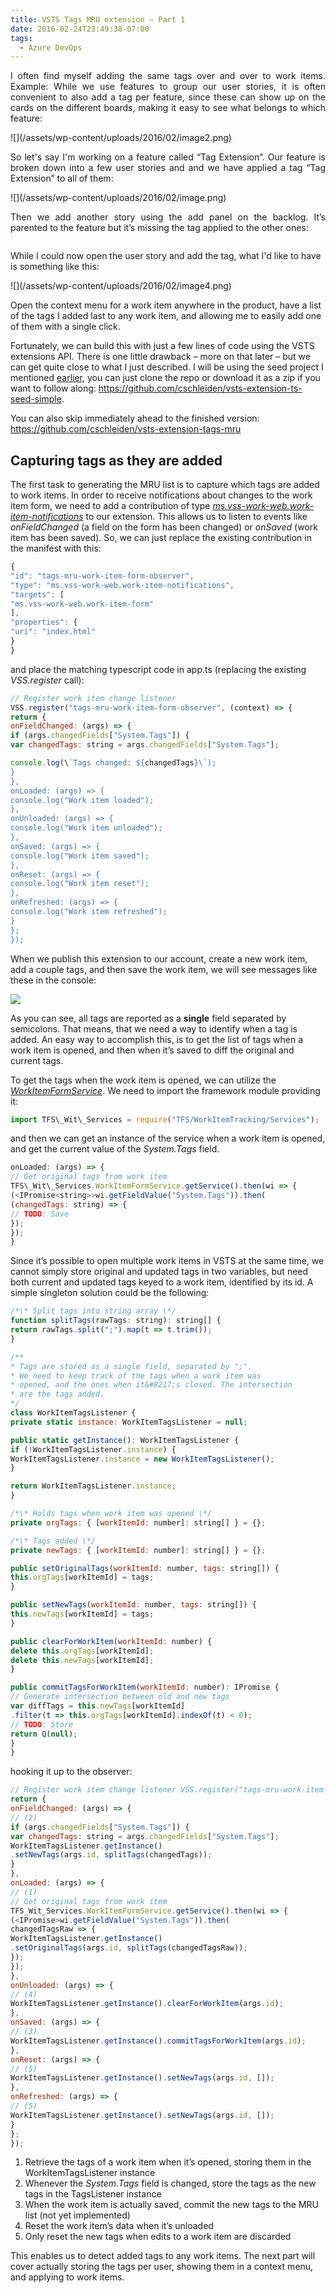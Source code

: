 ```yaml
---
title: VSTS Tags MRU extension – Part 1
date: 2016-02-24T23:49:38-07:00
tags:
  - Azure DevOps
---
```

<p align="justify">
  I often find myself adding the same tags over and over to work items. Example: While we use features to group our user stories, it is often convenient to also add a tag per feature, since these can show up on the cards on the different boards, making it easy to see what belongs to which feature:
</p>

<p align="justify">
  ![](/assets/wp-content/uploads/2016/02/image2.png)
</p>

<p align="justify">
  So let's say I'm working on a feature called “Tag Extension”. Our feature is broken down into a few user stories and and we have applied a tag “Tag Extension” to all of them:
</p>

<p align="justify">
  ![](/assets/wp-content/uploads/2016/02/image.png)
</p>

<p align="justify">
  Then we add another story using the add panel on the backlog. It&#8217;s parented to the feature but it&#8217;s missing the tag applied to the other ones:
</p>

<p align="center">
  <a href="/assets/wp-content/uploads/2016/02/image3.png"><img className=" aligncenter" /></a>
</p>

<p>
  While I could now open the user story and add the tag, what I'd like to have is something like this:
</p>

<p align="justify">
  ![](/assets/wp-content/uploads/2016/02/image4.png)
</p>

<p>
  Open the context menu for a work item anywhere in the product, have a list of the tags I added last to any work item, and allowing me to easily add one of them with a single click.
</p>

<p>
  Fortunately, we can build this with just a few lines of code using the VSTS extensions API. There is one little drawback &#8211; more on that later &#8211; but we can get quite close to what I just described. I will be using the seed project I mentioned <a href="https://cschleiden.wordpress.com/2016/02/24/extending-vsts-setup">earlier</a>, you can just clone the repo or download it as a zip if you want to follow along: <a title="https://github.com/cschleiden/vsts-extension-ts-seed-simple" href="https://github.com/cschleiden/vsts-extension-ts-seed-simple">https://github.com/cschleiden/vsts-extension-ts-seed-simple</a>.
</p>

<p align="justify">
  You can also skip immediately ahead to the finished version:<br /> <a href="https://github.com/cschleiden/vsts-extension-tags-mru">https://github.com/cschleiden/vsts-extension-tags-mru</a>
</p>

<h2 align="justify">
  Capturing tags as they are added
</h2>

The first task to generating the MRU list is to capture which tags are added to work items. In order to receive notifications about changes to the work item form, we need to add a contribution of type _<a href="https://www.visualstudio.com/integrate/extensions/develop/add-workitem-extension#listenforevents" target="_blank">ms.vss-work-web.work-item-notifications</a>_ to our extension. This allows us to listen to events like _onFieldChanged_ (a field on the form has been changed) or _onSaved_ (work item has been saved). So, we can just replace the existing contribution in the manifest with this:

```js
{
"id": "tags-mru-work-item-form-observer",
"type": "ms.vss-work-web.work-item-notifications",
"targets": [
"ms.vss-work-web.work-item-form"
],
"properties": {
"uri": "index.html"
}
}
```

and place the matching typescript code in app.ts (replacing the existing _VSS.register_ call):

```js
// Register work item change listener
VSS.register("tags-mru-work-item-form-observer", (context) => {
return {
onFieldChanged: (args) => {
if (args.changedFields["System.Tags"]) {
var changedTags: string = args.changedFields["System.Tags"];

console.log(\`Tags changed: ${changedTags}\`);
}
},
onLoaded: (args) => {
console.log("Work item loaded");
},
onUnloaded: (args) => {
console.log("Work item unloaded");
},
onSaved: (args) => {
console.log("Work item saved");
},
onReset: (args) => {
console.log("Work item reset");
},
onRefreshed: (args) => {
console.log("Work item refreshed");
}
};
});
```
When we publish this extension to our account, create a new work item, add a couple tags, and then save the work item, we will see messages like these in the console:

![](/assets/wp-content/uploads/2016/02/image22.png)

<p>
  As you can see, all tags are reported as a <b>single</b> field separated by semicolons. That means, that we need a way to identify when a tag is added. An easy way to accomplish this, is to get the list of tags when a work item is opened, and then when it&#8217;s saved to diff the original and current tags.
</p>

<p>
  To get the tags when the work item is opened, we can utilize the <em><a href="https://www.visualstudio.com/en-us/integrate/extensions/develop/add-workitem-extension">WorkItemFormService</a></em>. We need to import the framework module providing it:
</p>

```js
import TFS\_Wit\_Services = require("TFS/WorkItemTracking/Services");
```

and then we can get an instance of the service when a work item is opened, and get the current value of the _System.Tags_ field.

```js
onLoaded: (args) => {
// Get original tags from work item
TFS\_Wit\_Services.WorkItemFormService.getService().then(wi => {
(<IPromise<string>>wi.getFieldValue("System.Tags")).then(
(changedTags: string) => {
// TODO: Save
});
});
}
```

<p>
  Since it&#8217;s possible to open multiple work items in VSTS at the same time, we cannot simply store original and updated tags in two variables, but need both current and updated tags keyed to a work item, identified by its id. A simple singleton solution could be the following:
</p>

```js
/*\* Split tags into string array \*/
function splitTags(rawTags: string): string[] {
return rawTags.split(";").map(t => t.trim());
}

/**
* Tags are stored as a single field, separated by ";".
* We need to keep track of the tags when a work item was
* opened, and the ones when it&#8217;s closed. The intersection
* are the tags added.
*/
class WorkItemTagsListener {
private static instance: WorkItemTagsListener = null;

public static getInstance(): WorkItemTagsListener {
if (!WorkItemTagsListener.instance) {
WorkItemTagsListener.instance = new WorkItemTagsListener();
}

return WorkItemTagsListener.instance;
}

/*\* Holds tags when work item was opened \*/
private orgTags: { [workItemId: number]: string[] } = {};

/*\* Tags added \*/
private newTags: { [workItemId: number]: string[] } = {};

public setOriginalTags(workItemId: number, tags: string[]) {
this.orgTags[workItemId] = tags;
}

public setNewTags(workItemId: number, tags: string[]) {
this.newTags[workItemId] = tags;
}

public clearForWorkItem(workItemId: number) {
delete this.orgTags[workItemId];
delete this.newTags[workItemId];
}

public commitTagsForWorkItem(workItemId: number): IPromise {
// Generate intersection between old and new tags
var diffTags = this.newTags[workItemId]
.filter(t => this.orgTags[workItemId].indexOf(t) < 0);
// TODO: Store
return Q(null);
}
}
```

hooking it up to the observer:

```js
// Register work item change listener VSS.register("tags-mru-work-item-form-observer", (context) => {
return {
onFieldChanged: (args) => {
// (2)
if (args.changedFields["System.Tags"]) {
var changedTags: string = args.changedFields["System.Tags"];
WorkItemTagsListener.getInstance()
.setNewTags(args.id, splitTags(changedTags));
}
},
onLoaded: (args) => {
// (1)
// Get original tags from work item
TFS_Wit_Services.WorkItemFormService.getService().then(wi => {
(<IPromise>wi.getFieldValue("System.Tags")).then(
changedTagsRaw => {
WorkItemTagsListener.getInstance()
.setOriginalTags(args.id, splitTags(changedTagsRaw));
});
});
},
onUnloaded: (args) => {
// (4)
WorkItemTagsListener.getInstance().clearForWorkItem(args.id);
},
onSaved: (args) => {
// (3)
WorkItemTagsListener.getInstance().commitTagsForWorkItem(args.id);
},
onReset: (args) => {
// (5)
WorkItemTagsListener.getInstance().setNewTags(args.id, []);
},
onRefreshed: (args) => {
// (5)
WorkItemTagsListener.getInstance().setNewTags(args.id, []);
}
};
});
```

  1. Retrieve the tags of a work item when it&#8217;s opened, storing them in the WorkItemTagsListener instance
  2. Whenever the _System.Tags_ field is changed, store the tags as the new tags in the TagsListener instance
  3. When the work item is actually saved, commit the new tags to the MRU list (not yet implemented)
  4. Reset the work item&#8217;s data when it&#8217;s unloaded
  5. Only reset the new tags when edits to a work item are discarded

This enables us to detect added tags to any work items. The next part will cover actually storing the tags per user, showing them in a context menu, and applying to work items.